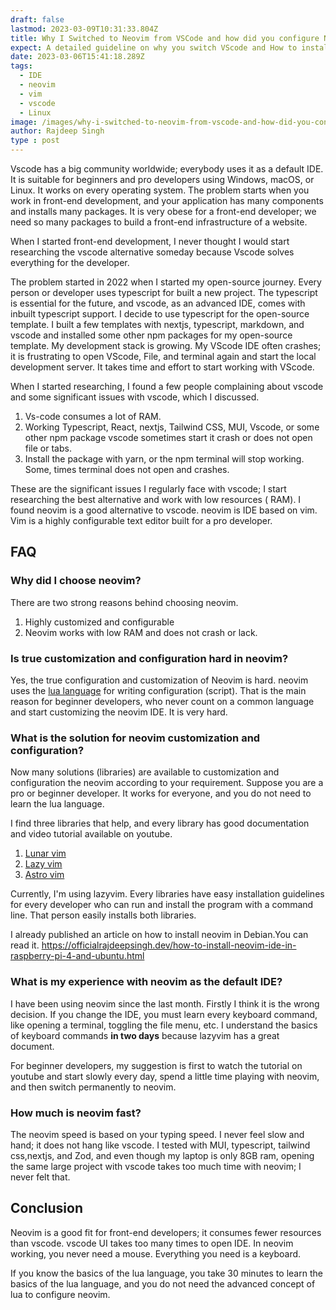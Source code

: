 ```yaml
---
draft: false
lastmod: 2023-03-09T10:31:33.804Z
title: Why I Switched to Neovim from VSCode and how did you configure Neovim?
expect: A detailed guideline on why you switch VScode and How to install neovim, customization, and configuration.
date: 2023-03-06T15:41:18.289Z
tags:
  - IDE
  - neovim
  - vim
  - vscode
  - Linux
image: /images/why-i-switched-to-neovim-from-vscode-and-how-did-you-configure-neovim.png
author: Rajdeep Singh
type : post
---
```


Vscode has a big community worldwide; everybody uses it as a default IDE. It is suitable for beginners and pro developers using Windows, macOS, or Linux. It works on every operating system. The problem starts when you work in front-end development, and your application has many components and installs many packages. It is very obese for a front-end developer; we need so many packages to build a front-end infrastructure of a website.

When I started front-end development, I never thought I would start researching the vscode alternative someday because Vscode solves everything for the developer.

The problem started in 2022 when I started my open-source journey. Every person or developer uses typescript for built a new project. The typescript is essential for the future, and vscode, as an advanced IDE, comes with inbuilt typescript support.
I decide to use typescript for the open-source template. I built a few templates with nextjs, typescript, markdown, and vscode and installed some other npm packages for my open-source template. My development stack is growing.
My VScode IDE often crashes; it is frustrating to open VScode, File, and terminal again and start the local development server. It takes time and effort to start working with VScode.

When I started researching, I found a few people complaining about vscode and some significant issues with vscode, which I discussed.

1. Vs-code consumes a lot of RAM.
2. Working Typescript, React, nextjs, Tailwind CSS, MUI, Vscode, or some other npm package vscode sometimes start it crash or does not open file or tabs.
3. Install the package with yarn, or the npm terminal will stop working. Some, times terminal does not open and crashes.

These are the significant issues I regularly face with vscode; I start researching the best alternative and work with low resources ( RAM). I found neovim is a good alternative to vscode. neovim is IDE based on vim. Vim is a highly configurable text editor built for a pro developer.

## FAQ

### Why did I choose neovim?

There are two strong reasons behind choosing neovim.

1. Highly customized and configurable
2. Neovim works with low RAM and does not crash or lack.

### Is true customization and configuration hard in neovim?

Yes, the true configuration and customization of Neovim is hard. neovim uses the [lua language](https://www.lua.org/) for writing configuration (script). That is the main reason for beginner developers, who never count on a common language and start customizing the neovim IDE. It is very hard.

### What is the solution for neovim customization and configuration?

Now many solutions (libraries) are available to customization and configuration the neovim according to your requirement. Suppose you are a pro or beginner developer. It works for everyone, and you do not need to learn the lua language.

I find three libraries that help, and every library has good documentation and video tutorial available on youtube.

1. [Lunar vim](https://www.lunarvim.org/docs/installation)
2. [Lazy vim](https://www.lazyvim.org/)
3. [Astro vim](https://github.com/AstroNvim/AstroNvim)

Currently, I'm using lazyvim. Every libraries have easy installation guidelines for every developer who can run and install the program with a command line. That person easily installs both libraries.

I already published an article on how to install neovim in Debian.You can read it.
https://officialrajdeepsingh.dev/how-to-install-neovim-ide-in-raspberry-pi-4-and-ubuntu.html

### [](https://officialrajdeepsingh.dev/how-to-install-neovim-ide-in-raspberry-pi-4-and-ubuntu.html)What is my experience with neovim as the default IDE?

I have been using neovim since the last month. Firstly I think it is the wrong decision. If you change the IDE, you must learn every keyboard command, like opening a terminal, toggling the file menu, etc. I understand the basics of keyboard commands **in two days** because lazyvim has a great document.

For beginner developers, my suggestion is first to watch the tutorial on youtube and start slowly every day, spend a little time playing with neovim, and then switch permanently to neovim.

### How much is neovim fast?

The neovim speed is based on your typing speed. I never feel slow and hand; it does not hang like vscode. I tested with MUI, typescript, tailwind css,nextjs, and Zod, and even though my laptop is only 8GB ram, opening the same large project with vscode takes too much time with neovim; I never felt that.

## Conclusion

Neovim is a good fit for front-end developers; it consumes fewer resources than vscode. vscode UI takes too many times to open IDE. In neovim working, you never need a mouse. Everything you need is a keyboard.

<Alert color="blue">
If you know the basics of the lua language, you take 30 minutes to learn the basics of the lua language, and you do not need the advanced concept of lua to configure neovim.
</Alert>

